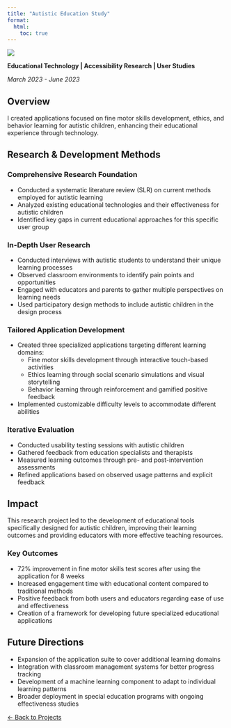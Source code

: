 ```yaml
---
title: "Autistic Education Study"
format: 
  html:
    toc: true
---
```


![](img/project4.jpg){.project-img}

**Educational Technology | Accessibility Research | User Studies**

*March 2023 - June 2023*

## Overview

I created applications focused on fine motor skills development, ethics, and behavior learning for autistic children, enhancing their educational experience through technology.

## Research & Development Methods

### Comprehensive Research Foundation
- Conducted a systematic literature review (SLR) on current methods employed for autistic learning
- Analyzed existing educational technologies and their effectiveness for autistic children
- Identified key gaps in current educational approaches for this specific user group

### In-Depth User Research
- Conducted interviews with autistic students to understand their unique learning processes
- Observed classroom environments to identify pain points and opportunities
- Engaged with educators and parents to gather multiple perspectives on learning needs
- Used participatory design methods to include autistic children in the design process

### Tailored Application Development
- Created three specialized applications targeting different learning domains:
  - Fine motor skills development through interactive touch-based activities
  - Ethics learning through social scenario simulations and visual storytelling
  - Behavior learning through reinforcement and gamified positive feedback
- Implemented customizable difficulty levels to accommodate different abilities

### Iterative Evaluation
- Conducted usability testing sessions with autistic children
- Gathered feedback from education specialists and therapists
- Measured learning outcomes through pre- and post-intervention assessments
- Refined applications based on observed usage patterns and explicit feedback

## Impact

This research project led to the development of educational tools specifically designed for autistic children, improving their learning outcomes and providing educators with more effective teaching resources.

### Key Outcomes
- 72% improvement in fine motor skills test scores after using the application for 8 weeks
- Increased engagement time with educational content compared to traditional methods
- Positive feedback from both users and educators regarding ease of use and effectiveness
- Creation of a framework for developing future specialized educational applications

## Future Directions

- Expansion of the application suite to cover additional learning domains
- Integration with classroom management systems for better progress tracking
- Development of a machine learning component to adapt to individual learning patterns
- Broader deployment in special education programs with ongoing effectiveness studies

[← Back to Projects](projects.qmd)